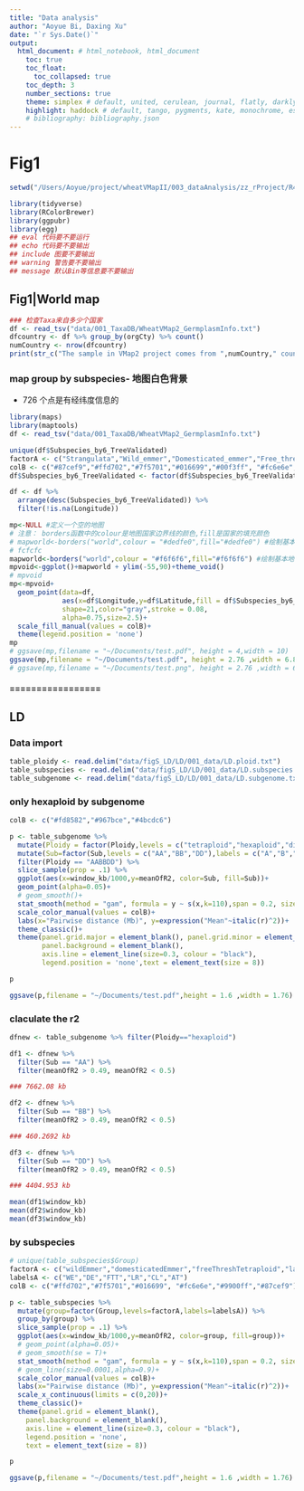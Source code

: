 ```yaml
---
title: "Data analysis"
author: "Aoyue Bi, Daxing Xu"
date: "`r Sys.Date()`"
output: 
  html_document: # html_notebook, html_document
    toc: true
    toc_float:
      toc_collapsed: true
    toc_depth: 3
    number_sections: true
    theme: simplex # default, united, cerulean, journal, flatly, darkly, readable, spacelab, united, cosmo, lumen, paper, sandstone, simplex, and yeti
    highlight: haddock # default, tango, pygments, kate, monochrome, espresso, zenburn, haddock, and breezedark
    # bibliography: bibliography.json
---
```


# Fig1

```r
setwd("/Users/Aoyue/project/wheatVMapII/003_dataAnalysis/zz_rProject/R4VMap2Figs")
```

```r
library(tidyverse)
library(RColorBrewer)
library(ggpubr)
library(egg)
## eval 代码要不要运行
## echo 代码要不要输出
## include 图要不要输出
## warning 警告要不要输出
## message 默认Bin等信息要不要输出
```

## Fig1|World map
```r
### 检查Taxa来自多少个国家
df <- read_tsv("data/001_TaxaDB/WheatVMap2_GermplasmInfo.txt")
dfcountry <- df %>% group_by(orgCty) %>% count()
numCountry <- nrow(dfcountry)
print(str_c("The sample in VMap2 project comes from ",numCountry," countries"))

```
### map group by subspecies- 地图白色背景
- 726 个点是有经纬度信息的
```r
library(maps)
library(maptools)
df <- read_tsv("data/001_TaxaDB/WheatVMap2_GermplasmInfo.txt")

unique(df$Subspecies_by6_TreeValidated)
factorA <- c("Strangulata","Wild_emmer","Domesticated_emmer","Free_threshing_tetraploids","OtherTetraploids","Landrace","Cultivar","OtherHexaploids")
colB <- c("#87cef9","#ffd702","#7f5701","#016699","#00f3ff", "#fc6e6e","#9900ff","#fe63c2")
df$Subspecies_by6_TreeValidated <- factor(df$Subspecies_by6_TreeValidated,levels = factorA)

df <- df %>% 
  arrange(desc(Subspecies_by6_TreeValidated)) %>% 
  filter(!is.na(Longitude))

mp<-NULL #定义一个空的地图
# 注意： borders函数中的colour是地图国家边界线的颜色,fill是国家的填充颜色
# mapworld<-borders("world",colour = "#dedfe0",fill="#dedfe0") #绘制基本地图
# fcfcfc
mapworld<-borders("world",colour = "#f6f6f6",fill="#f6f6f6") #绘制基本地图， 白色背景
mpvoid<-ggplot()+mapworld + ylim(-55,90)+theme_void()
# mpvoid
mp<-mpvoid+
  geom_point(data=df,
             aes(x=df$Longitude,y=df$Latitude,fill = df$Subspecies_by6_TreeValidated),
             shape=21,color="gray",stroke = 0.08,
             alpha=0.75,size=2.5)+
  scale_fill_manual(values = colB)+
  theme(legend.position = 'none')
mp
# ggsave(mp,filename = "~/Documents/test.pdf", height = 4,width = 10)
ggsave(mp,filename = "~/Documents/test.pdf", height = 2.76 ,width = 6.89)
# ggsave(mp,filename = "~/Documents/test.png", height = 2.76 ,width = 6.89)

```

#### =================
## LD
### Data import
```r
table_ploidy <- read.delim("data/figS_LD/LD/001_data/LD.ploid.txt")
table_subspecies <- read.delim("data/figS_LD/LD/001_data/LD.subspecies.txt")
table_subgenome <- read.delim("data/figS_LD/LD/001_data/LD.subgenome.txt")
```

### only hexaploid by subgenome
```r
colB <- c("#fd8582","#967bce","#4bcdc6") 

p <- table_subgenome %>% 
  mutate(Ploidy = factor(Ploidy,levels = c("tetraploid","hexaploid","diploid"),labels = c("AABB","AABBDD","DD"))) %>% 
  mutate(Sub=factor(Sub,levels = c("AA","BB","DD"),labels = c("A","B","D"))) %>% 
  filter(Ploidy == "AABBDD") %>%
  slice_sample(prop = .1) %>%
  ggplot(aes(x=window_kb/1000,y=meanOfR2, color=Sub, fill=Sub))+
  geom_point(alpha=0.05)+
  # geom_smooth()+
  stat_smooth(method = "gam", formula = y ~ s(x,k=110),span = 0.2, size = 1,se=T) +
  scale_color_manual(values = colB)+
  labs(x="Pairwise distance (Mb)", y=expression("Mean"~italic(r)^2))+
  theme_classic()+
  theme(panel.grid.major = element_blank(), panel.grid.minor = element_blank(),
        panel.background = element_blank(),
        axis.line = element_line(size=0.3, colour = "black"),
        legend.position = 'none',text = element_text(size = 8))

p

ggsave(p,filename = "~/Documents/test.pdf",height = 1.6 ,width = 1.76)
```
### claculate the r2
```r
dfnew <- table_subgenome %>% filter(Ploidy=="hexaploid")

```

```r
df1 <- dfnew %>% 
  filter(Sub == "AA") %>% 
  filter(meanOfR2 > 0.49, meanOfR2 < 0.5)

### 7662.08 kb

df2 <- dfnew %>% 
  filter(Sub == "BB") %>% 
  filter(meanOfR2 > 0.49, meanOfR2 < 0.5)

### 460.2692 kb

df3 <- dfnew %>% 
  filter(Sub == "DD") %>% 
  filter(meanOfR2 > 0.49, meanOfR2 < 0.5)

### 4404.953 kb

mean(df1$window_kb)
mean(df2$window_kb)
mean(df3$window_kb)


```

### by subspecies
```r
# unique(table_subspecies$Group)
factorA <- c("wildEmmer","domesticatedEmmer","freeThreshTetraploid","landrace","cultivar","tauschii")
labelsA <- c("WE","DE","FTT","LR","CL","AT")
colB <- c("#ffd702","#7f5701","#016699", "#fc6e6e","#9900ff","#87cef9")

p <- table_subspecies %>% 
  mutate(group=factor(Group,levels=factorA,labels=labelsA)) %>% 
  group_by(group) %>% 
  slice_sample(prop = .1) %>%
  ggplot(aes(x=window_kb/1000,y=meanOfR2, color=group, fill=group))+
  # geom_point(alpha=0.05)+
  # geom_smooth(se = T)+
  stat_smooth(method = "gam", formula = y ~ s(x,k=110),span = 0.2, size = 1,se=T) +
  # geom_line(size=0.0001,alpha=0.9)+
  scale_color_manual(values = colB)+
  labs(x="Pairwise distance (Mb)", y=expression("Mean"~italic(r)^2))+
  scale_x_continuous(limits = c(0,20))+
  theme_classic()+
  theme(panel.grid = element_blank(),
    panel.background = element_blank(),
    axis.line = element_line(size=0.3, colour = "black"),
    legend.position = 'none',
    text = element_text(size = 8))

p

ggsave(p,filename = "~/Documents/test.pdf",height = 1.6 ,width = 1.76)
```

```r

```













